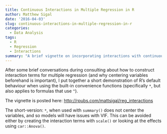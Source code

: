 ```yaml
---
title: Continuous Interactions in Multiple Regression in R
author: Matthew Sigal
date: '2016-04-03'
slug: continuous-interactions-in-multiple-regression-in-r
categories:
  - Data Analysis
tags:
  - R
  - Regression
  - Interactions
summary: "A brief vignette on incorporating interactions with continuous predictors."
---
```



After some brief conversations during consulting about how to construct interaction terms for multiple regression (and why centering variables beforehand is important), I put together a short demonstration of R's default behaviour when using the built-in convenience functions (specifically `*`, but also applies to formulas that use `^`).

The vignette is posted here: [http://rpubs.com/mattsigal/reg_interactions](http://rpubs.com/mattsigal/reg_interactions)

The short-version: `*`, when used with `summary()` does not center the variables, and so models will have issues with VIF. This can be avoided either by creating the interaction terms with `scale()` or looking at the effects using `car::Anova()`.